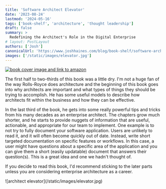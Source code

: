 ```yaml
---
title: 'Software Architect Elevator'
date: '2023-08-24'
lastmod: '2024-05-16'
tags: ['book-shelf', 'architecture', 'thought leadership']
draft: false
summary: >
  Redefining the Architect's Role in the Digital Enterprise
# layout: PostLayout
authors: ['Josh']
canonicalUrl: 'https://www.joshhaines.com/blog/book-shelf/software-architect-elevator'
images: ['/static/images/elevator.jpg']
---
```


<div className="mx-auto w-1/3">
  <a href="https://www.amazon.com/Software-Architect-Elevator-Redefining-Architects/dp/1492077542">
    <img
      alt="book cover image and link to amazon"
      src="https://m.media-amazon.com/images/I/41pzCtPf7bL._SY445_SX342_.jpg"
    />
  </a>
</div>

The first half to two-thirds of this book was a little dry. I'm not a huge fan of the way Rolls-Royce does architecture and the beginning of this book goes into why architects are important and what types of things they should be trying to accomplish. He has some useful models to describe how architects fit within the business and how they can be effective.

In the last third of the book, he gets into some really powerful tips and tricks from his many decades as an enterprise architect. The chapters grow much shorter, and he starts to provide nuggets of information that are useful, actionable, and appropriate for our team to implement. One example is to not try to fully document your software application. Users are unlikely to read it, and it will often become quickly out of date. Instead, write short targeted documentation on specific features or workflows. In this case, a user might have questions about a specific area of the application and you can give them a short (easily updatable) document that answers their question(s). This is a great idea and one we hadn't thought of.

If you decide to read this book, I'd recommend sticking to the later parts unless you are considering enterprise architecture as a career.

<div className="-mx-2 flex flex-wrap justify-center overflow-hidden xl:-mx-2">
  <div className="my-1 w-full overflow-hidden px-2 xl:my-1 xl:w-3/4 xl:px-2">
    ![architect elevator](/static/images/elevator.jpg)
  </div>
</div>
